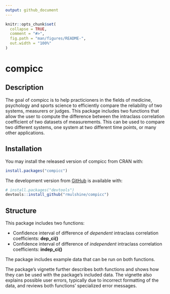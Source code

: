 ```yaml
---
output: github_document
---
```


<!-- README.md is generated from README.Rmd. Please edit that file -->

```r
knitr::opts_chunk$set(
  collapse = TRUE,
  comment = "#>",
  fig.path = "man/figures/README-",
  out.width = "100%"
)
```

# compicc

<!-- badges: start -->
<!-- badges: end -->

## Description

The goal of compicc is to help practicioners in the fields of medicine, psychology and sports science to efficiently compare the reliability of two systems, measurers or judges. This package includes two functions that allow the user to compute the difference between the intraclass correlation coefficient of two datasets of measurements. This can be used to compare two different systems, one system at two different time points, or many other applications.

## Installation

You may install the released version of compicc from CRAN with:

``` r
install.packages("compicc")
```

The development version from [GitHub](https://github.com/) is available with:

``` r
# install.packages("devtools")
devtools::install_github("rmulshine/compicc")
```

## Structure

This package includes two functions:

* Confidence interval of difference of *dependent* intraclass correlation coefficients: **dep_ci()**
* Confidence interval of difference of *independent* intraclass correlation coefficients: **indep_ci()**

The package includes example data that can be run on both functions.

The package's vignette further describes both functions and shows how they can be used with the package's included data. The vignette also explains possible user errors, typically due to incorrect formatting of the data, and reviews both functions' specialized error messages.

